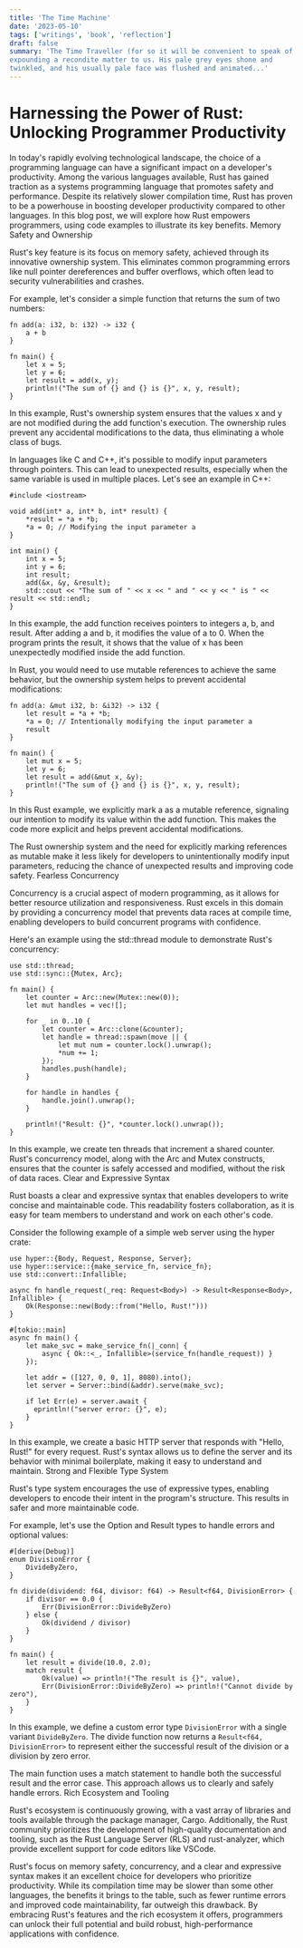 ```yaml
---
title: 'The Time Machine'
date: '2023-05-10'
tags: ['writings', 'book', 'reflection']
draft: false
summary: 'The Time Traveller (for so it will be convenient to speak of him) was
expounding a recondite matter to us. His pale grey eyes shone and
twinkled, and his usually pale face was flushed and animated...'
---
```


# Harnessing the Power of Rust: Unlocking Programmer Productivity

In today's rapidly evolving technological landscape, the choice of a programming language can have a significant impact on a developer's productivity. Among the various languages available, Rust has gained traction as a systems programming language that promotes safety and performance. Despite its relatively slower compilation time, Rust has proven to be a powerhouse in boosting developer productivity compared to other languages. In this blog post, we will explore how Rust empowers programmers, using code examples to illustrate its key benefits.
Memory Safety and Ownership

Rust's key feature is its focus on memory safety, achieved through its innovative ownership system. This eliminates common programming errors like null pointer dereferences and buffer overflows, which often lead to security vulnerabilities and crashes.

For example, let's consider a simple function that returns the sum of two numbers:

```
fn add(a: i32, b: i32) -> i32 {
    a + b
}

fn main() {
    let x = 5;
    let y = 6;
    let result = add(x, y);
    println!("The sum of {} and {} is {}", x, y, result);
}
```

In this example, Rust's ownership system ensures that the values x and y are not modified during the add function's execution. The ownership rules prevent any accidental modifications to the data, thus eliminating a whole class of bugs.

In languages like C and C++, it's possible to modify input parameters through pointers. This can lead to unexpected results, especially when the same variable is used in multiple places. Let's see an example in C++:

```
#include <iostream>

void add(int* a, int* b, int* result) {
    *result = *a + *b;
    *a = 0; // Modifying the input parameter a
}

int main() {
    int x = 5;
    int y = 6;
    int result;
    add(&x, &y, &result);
    std::cout << "The sum of " << x << " and " << y << " is " << result << std::endl;
}
```

In this example, the add function receives pointers to integers a, b, and result. After adding a and b, it modifies the value of a to 0. When the program prints the result, it shows that the value of x has been unexpectedly modified inside the add function.

In Rust, you would need to use mutable references to achieve the same behavior, but the ownership system helps to prevent accidental modifications:

```
fn add(a: &mut i32, b: &i32) -> i32 {
    let result = *a + *b;
    *a = 0; // Intentionally modifying the input parameter a
    result
}

fn main() {
    let mut x = 5;
    let y = 6;
    let result = add(&mut x, &y);
    println!("The sum of {} and {} is {}", x, y, result);
}
```

In this Rust example, we explicitly mark a as a mutable reference, signaling our intention to modify its value within the add function. This makes the code more explicit and helps prevent accidental modifications.

The Rust ownership system and the need for explicitly marking references as mutable make it less likely for developers to unintentionally modify input parameters, reducing the chance of unexpected results and improving code safety.
Fearless Concurrency

Concurrency is a crucial aspect of modern programming, as it allows for better resource utilization and responsiveness. Rust excels in this domain by providing a concurrency model that prevents data races at compile time, enabling developers to build concurrent programs with confidence.

Here's an example using the std::thread module to demonstrate Rust's concurrency:

```
use std::thread;
use std::sync::{Mutex, Arc};

fn main() {
    let counter = Arc::new(Mutex::new(0));
    let mut handles = vec![];

    for _ in 0..10 {
        let counter = Arc::clone(&counter);
        let handle = thread::spawn(move || {
            let mut num = counter.lock().unwrap();
            *num += 1;
        });
        handles.push(handle);
    }

    for handle in handles {
        handle.join().unwrap();
    }

    println!("Result: {}", *counter.lock().unwrap());
}
```

In this example, we create ten threads that increment a shared counter. Rust's concurrency model, along with the Arc and Mutex constructs, ensures that the counter is safely accessed and modified, without the risk of data races.
Clear and Expressive Syntax

Rust boasts a clear and expressive syntax that enables developers to write concise and maintainable code. This readability fosters collaboration, as it is easy for team members to understand and work on each other's code.

Consider the following example of a simple web server using the hyper crate:

```
use hyper::{Body, Request, Response, Server};
use hyper::service::{make_service_fn, service_fn};
use std::convert::Infallible;

async fn handle_request(_req: Request<Body>) -> Result<Response<Body>, Infallible> {
    Ok(Response::new(Body::from("Hello, Rust!")))
}

#[tokio::main]
async fn main() {
    let make_svc = make_service_fn(|_conn| {
        async { Ok::<_, Infallible>(service_fn(handle_request)) }
    });

    let addr = ([127, 0, 0, 1], 8080).into();
    let server = Server::bind(&addr).serve(make_svc);

    if let Err(e) = server.await {
      eprintln!("server error: {}", e);
    }
}
```

In this example, we create a basic HTTP server that responds with "Hello, Rust!" for every request. Rust's syntax allows us to define the server and its behavior with minimal boilerplate, making it easy to understand and maintain.
Strong and Flexible Type System

Rust's type system encourages the use of expressive types, enabling developers to encode their intent in the program's structure. This results in safer and more maintainable code.

For example, let's use the Option and Result types to handle errors and optional values:

```
#[derive(Debug)]
enum DivisionError {
    DivideByZero,
}

fn divide(dividend: f64, divisor: f64) -> Result<f64, DivisionError> {
    if divisor == 0.0 {
        Err(DivisionError::DivideByZero)
    } else {
        Ok(dividend / divisor)
    }
}

fn main() {
    let result = divide(10.0, 2.0);
    match result {
        Ok(value) => println!("The result is {}", value),
        Err(DivisionError::DivideByZero) => println!("Cannot divide by zero"),
    }
}
```

In this example, we define a custom error type `DivisionError` with a single variant `DivideByZero`. The divide function now returns a `Result<f64, DivisionError>` to represent either the successful result of the division or a division by zero error.

The main function uses a match statement to handle both the successful result and the error case. This approach allows us to clearly and safely handle errors.
Rich Ecosystem and Tooling

Rust's ecosystem is continuously growing, with a vast array of libraries and tools available through the package manager, Cargo. Additionally, the Rust community prioritizes the development of high-quality documentation and tooling, such as the Rust Language Server (RLS) and rust-analyzer, which provide excellent support for code editors like VSCode.

Rust's focus on memory safety, concurrency, and a clear and expressive syntax makes it an excellent choice for developers who prioritize productivity. While its compilation time may be slower than some other languages, the benefits it brings to the table, such as fewer runtime errors and improved code maintainability, far outweigh this drawback. By embracing Rust's features and the rich ecosystem it offers, programmers can unlock their full potential and build robust, high-performance applications with confidence.
